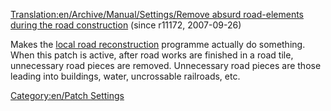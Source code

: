 [[Translation:en/Archive/Manual/Settings/Remove absurd road-elements during the road construction]]
(since r11172, 2007-09-26)

Makes the [[en/Manual/Local authority#fund-local-road-construction|local road reconstruction]] programme actually do something.  When this patch is active, after road works are finished in a road tile, unnecessary road pieces are removed.  Unnecessary road pieces are those leading into buildings, water, uncrossable railroads, etc.

[[Category:en/Patch Settings]]